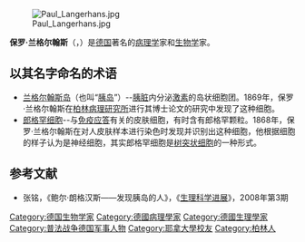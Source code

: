 [[File:Paul_Langerhans.jpg|thumb]]

'''保罗·兰格尔翰斯'''（{{lang|de|'''Paul Langerhans'''}}，{{bd|1847年|7月25日|1888年|7月20日|catIdx=L}}）是[[德国|德国]]著名的[[病理学|病理学]]家和[[生物学|生物学]]家。

==以其名字命名的术语==
*[[胰岛|兰格尔翰斯岛]]（也叫“[[胰岛|胰岛]]”）--[[胰脏|胰脏]]内分泌[[激素|激素]]的岛状细胞团。1869年，保罗·兰格尔翰斯在[[柏林病理研究所|柏林病理研究所]]进行其博士论文的研究中发现了这种细胞。
*[[郎格罕细胞|郎格罕细胞]]--与[[免疫应答|免疫应答]]有关的皮肤细胞，有时含有郎格罕颗粒。1868年，保罗·兰格尔翰斯在对人皮肤样本进行染色时发现并识别出这种细胞，他根据细胞的样子认为是神经细胞，其实郎格罕细胞是[[树突状细胞|树突状细胞]]的一种形式。

==参考文献==
*张铭，《鲍尔·朗格汉斯——发现胰岛的人》，《[[生理科学进展|生理科学进展]]》，2008年第3期

{{Authority control}}
{{Germany-scientist-stub}}
{{DEFAULTSORT:Langerhans, Paul}}
[[Category:德国生物学家|Category:德国生物学家]]
[[Category:德國病理學家|Category:德國病理學家]]
[[Category:德國生理學家|Category:德國生理學家]]
[[Category:普法战争德国军事人物|Category:普法战争德国军事人物]]
[[Category:耶拿大學校友|Category:耶拿大學校友]]
[[Category:柏林人|Category:柏林人]]